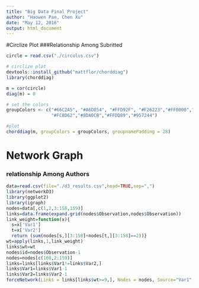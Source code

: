 ```yaml
---
title: "Big Data Final Project"
author: "Haowen Pan, Chen Xu"
date: "May 12, 2016"
output: html_document
---
```


#Circlize Plot
###Relationship Among Subritted
```r
circle = read.csv("./circulus.csv")

# circlize plot
devtools::install_github("mattflor/chorddiag")
library(chorddiag)

m = cor(circle)
diag(m) = 0

# set the colors
groupColors <- c("#66C2A5", "#A6D854", "#FFD92F", "#F26223","#FF0000","#E78AC3",
                 "#FC8D62","#8DA0CB","#FFDD89","#957244")

#plot
chorddiag(m, groupColors = groupColors, groupnamePadding = 28)

```



# Network Graph
### relationship Among Authors
```r
data=read.csv(file="./d3_results.csv",head=TRUE,sep=",")
library(networkD3)
library(ggplot2)
library(igraph)
nodes=data[,c(1,2,3:158,159)]
links=data.frame(expand.grid(nodes$Observation,nodes$Observation))
link_weight=function(x){
  s=x['Var1']
  t=x['Var2']
  return (sum(nodes[s,][3:158]+nodes[t,][3:158]==2))}
wt=apply(links,1,link_weight)
links$wt=wt
nodes$id=nodes$Observation-1
nodes=nodes[c(160,2:159)]
links=links[links$Var1!=links$Var2,]
links$Var1=links$Var1-1
links$Var2=links$Var2-1
forceNetwork(Links = links[links$wt>=9,], Nodes = nodes, Source="Var1", Target="Var2",NodeID = "username", Group = "username",linkWidth = 1,linkColour = "#afafaf",charge=-50)
```